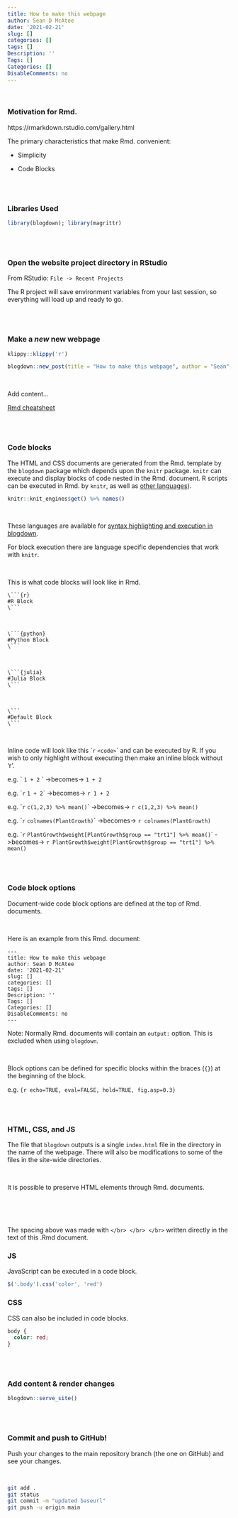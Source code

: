 ---
title: How to make this webpage
author: Sean D McAtee
date: '2021-02-21'
slug: []
categories: []
tags: []
Description: ''
Tags: []
Categories: []
DisableComments: no
---

</br>

### Motivation for Rmd.

https://rmarkdown.rstudio.com/gallery.html


The primary characteristics that make Rmd. convenient:

* Simplicity

* Code Blocks

</br></br>

### Libraries Used
```{r}
library(blogdown); library(magrittr)
```

</br></br>


### Open the website project directory in RStudio

From RStudio: `File -> Recent Projects`

The R project will save environment variables from your last session, so everything will load up and ready to go.


</br></br>

### Make a _new_ new webpage

```{r klippy, echo=FALSE, include=TRUE}
klippy::klippy('r')
```

```{r eval=FALSE, class.source='klippy'}
blogdown::new_post(title = "How to make this webpage", author = "Sean", ext = ".Rmd")
```

</br>

Add content...

[Rmd cheatsheet](https://pkgs.rstudio.com/rmarkdown/articles/rmarkdown.html#cheatsheets-1)


</br></br>


### Code blocks

The HTML and CSS documents are generated from the Rmd. template by the `blogdown` package which depends upon the `knitr` package. `knitr` can execute and display blocks of code nested in the Rmd. document. R scripts can be executed in Rmd. by `knitr`, as well as [other languages](https://yihui.org/knitr/demo/engines/)). 

```{r class.source='klippy'}
knitr::knit_engines$get() %>% names()
```

</br>


These languages are available for [syntax highlighting and execution in blogdown](https://bookdown.org/yihui/rmarkdown/language-engines.html).

For block execution there are language specific dependencies that work with `knitr`.

</br>

This is what code blocks will look like in Rmd.

```
\```{r}  
#R Block  
\```  
```

</br>

```
\```{python}  
#Python Block  
\```  
```

</br>

```
\```{julia}  
#Julia Block  
\```  
```

</br>

```
\```  
#Default Block  
\```  
```

</br>

Inline code will look like this \``r` `<code>`\` and can be executed by R. If you wish to only highlight without executing then make an inline block without 'r'.

e.g. \` `1 + 2` \` ->becomes-> `1 + 2`

e.g. \``r` `1 + 2`\` ->becomes-> `r 1 + 2`

e.g. \``r` `c(1,2,3) %>% mean()`\` ->becomes-> `r c(1,2,3) %>% mean()`

e.g. \``r` `colnames(PlantGrowth)`\` ->becomes-> `r colnames(PlantGrowth)`

e.g. \``r` `PlantGrowth$weight[PlantGrowth$group == "trt1"] %>% mean()`\` ->becomes-> `r PlantGrowth$weight[PlantGrowth$group == "trt1"] %>% mean()`


</br></br>

### Code block options

Document-wide code block options are defined at the top of Rmd. documents.

</br>

Here is an example from this Rmd. document:

```
---
title: How to make this webpage
author: Sean D McAtee
date: '2021-02-21'
slug: []
categories: []
tags: []
Description: ''
Tags: []
Categories: []
DisableComments: no
---
```

Note: Normally Rmd. documents will contain an `output:` option. This is excluded when using `blogdown`.

</br>

Block options can be defined for specific blocks within the braces (`{}`) at the beginning of the block.

e.g. `{r echo=TRUE, eval=FALSE, hold=TRUE, fig.asp=0.3}`

</br></br>

### HTML, CSS, and JS

The file that `blogdown` outputs is a single `index.html` file in the directory in the name of the webpage. There will also be modifications to some of the files in the site-wide directories.

</br>

It is possible to preserve HTML elements through Rmd. documents.

</br> </br> </br>

The spacing above was made with `</br> </br> </br>` written directly in the text of this .Rmd document.


### JS

JavaScript can be executed in a code block.

```{js, eval=TRUE, echo=TRUE}
$('.body').css('color', 'red')
```

### CSS

CSS can also be included in code blocks.

```{css, eval=FALSE, echo=TRUE}
body {
  color: red;
}
```

</br></br>

### Add content & render changes

```{r eval=FALSE, class.source='klippy'}
blogdown::serve_site()
```

</br></br>

### Commit and push to GitHub!

Push your changes to the main repository branch (the one on GitHub) and see your changes.

</br>

```{bash eval=FALSE, echo=TRUE}
git add .
git status
git commit -m "updated baseurl"
git push -u origin main
```

